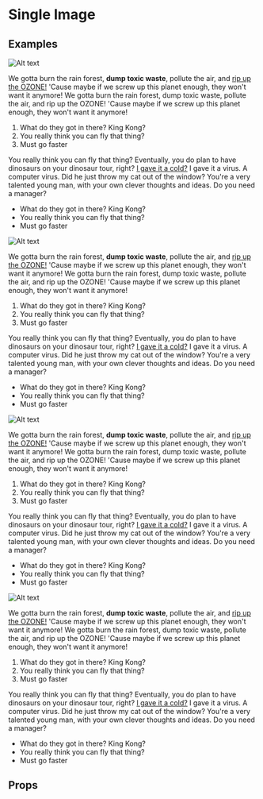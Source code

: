 
<Meta title="2 Pattern Library/4 Slices/Image Single" component={Image} />

# Single Image
 
 
## Examples

<Canvas>
    <Story name="Image full width">
        <div style={{padding: "20px"}}>
            <Image
                alt="Alt text"
                src="http://placehold.it/1440x768"
                placeholder="http://placehold.it/144x76"
                caption="Example image caption"
            />
            <Text>
                <p>We gotta burn the rain forest, <strong>dump toxic waste</strong>, pollute the air, and <a href="#">rip up the OZONE!</a> 'Cause maybe if we screw up this planet enough, they won't want it anymore! We gotta burn the rain forest, dump toxic waste, pollute the air, and rip up the OZONE! 'Cause maybe if we screw up this planet enough, they won't want it anymore!</p>
                <ol>
                    <li>What do they got in there? King Kong?</li>
                    <li>You really think you can fly that thing?</li>
                    <li>Must go faster</li>
                </ol>
                <p>You really think you can fly that thing? Eventually, you do plan to have dinosaurs on your dinosaur tour, right? <a href="#">I gave it a cold?</a> I gave it a virus. A computer virus. Did he just throw my cat out of the window? You're a very talented young man, with your own clever thoughts and ideas. Do you need a manager?</p>
                <ul>
                    <li>What do they got in there? King Kong?</li>
                    <li>You really think you can fly that thing?</li>
                    <li>Must go faster</li>
                </ul>
            </Text>
        </div>
    </Story>
</Canvas>

<Canvas>
    <Story name="Image right side and big">
        <div style={{padding: "20px"}}>
            <Image
                side="right"
                alt="Alt text"
                src="https://staging.core-cms.bfi.digital/sites/default/files/styles/responsive/public/1440/0/0/2020-03/battle-in-waterloo_buckleygun_01.jpg"
                placeholder="https://staging.core-cms.bfi.digital/sites/default/files/styles/responsive/public/144/0/0/2020-03/battle-in-waterloo_buckleygun_01.jpg"
                caption="Example image caption"
            />
            <Text>
                <p>We gotta burn the rain forest, <strong>dump toxic waste</strong>, pollute the air, and <a href="#">rip up the OZONE!</a> 'Cause maybe if we screw up this planet enough, they won't want it anymore! We gotta burn the rain forest, dump toxic waste, pollute the air, and rip up the OZONE! 'Cause maybe if we screw up this planet enough, they won't want it anymore!</p>
                <ol>
                    <li>What do they got in there? King Kong?</li>
                    <li>You really think you can fly that thing?</li>
                    <li>Must go faster</li>
                </ol>
                <p>You really think you can fly that thing? Eventually, you do plan to have dinosaurs on your dinosaur tour, right? <a href="#">I gave it a cold?</a> I gave it a virus. A computer virus. Did he just throw my cat out of the window? You're a very talented young man, with your own clever thoughts and ideas. Do you need a manager?</p>
                <ul>
                    <li>What do they got in there? King Kong?</li>
                    <li>You really think you can fly that thing?</li>
                    <li>Must go faster</li>
                </ul>
            </Text>
        </div>
    </Story>
</Canvas>

<Canvas>
    <Story name="Image right side and small and clickable">
        <div style={{padding: "20px"}}>
            <Image
                side="right"
                alt="Alt text"
                src="https://staging.core-cms.bfi.digital/sites/default/files/styles/responsive/public/1440/0/0/2020-03/battle-in-waterloo_buckleygun_01.jpg"
                placeholder="https://staging.core-cms.bfi.digital/sites/default/files/styles/responsive/public/144/0/0/2020-03/battle-in-waterloo_buckleygun_01.jpg"
                caption="Example image caption"
                isSmall
                isClickable
            />
            <Text>
                <p>We gotta burn the rain forest, <strong>dump toxic waste</strong>, pollute the air, and <a href="#">rip up the OZONE!</a> 'Cause maybe if we screw up this planet enough, they won't want it anymore! We gotta burn the rain forest, dump toxic waste, pollute the air, and rip up the OZONE! 'Cause maybe if we screw up this planet enough, they won't want it anymore!</p>
                <ol>
                    <li>What do they got in there? King Kong?</li>
                    <li>You really think you can fly that thing?</li>
                    <li>Must go faster</li>
                </ol>
                <p>You really think you can fly that thing? Eventually, you do plan to have dinosaurs on your dinosaur tour, right? <a href="#">I gave it a cold?</a> I gave it a virus. A computer virus. Did he just throw my cat out of the window? You're a very talented young man, with your own clever thoughts and ideas. Do you need a manager?</p>
                <ul>
                    <li>What do they got in there? King Kong?</li>
                    <li>You really think you can fly that thing?</li>
                    <li>Must go faster</li>
                </ul>
            </Text>
        </div>
    </Story>
</Canvas>

<Canvas>
    <Story name="Image left side and small with copyright">
        <div style={{padding: "20px"}}>
            <Image
                side="left"
                alt="Alt text"
                src="https://staging.core-cms.bfi.digital/sites/default/files/styles/responsive/public/600/0/0/2020-05/ag-tz8-polaroid-001_0.jpg"
                placeholder="https://staging.core-cms.bfi.digital/sites/default/files/styles/responsive/public/60/0/0/2020-05/ag-tz8-polaroid-001_0.jpg"
                caption="Example image caption"
                copyright="Chris Evans"
                isClickable
                isSmall
            />
            <Text>
                <p>We gotta burn the rain forest, <strong>dump toxic waste</strong>, pollute the air, and <a href="#">rip up the OZONE!</a> 'Cause maybe if we screw up this planet enough, they won't want it anymore! We gotta burn the rain forest, dump toxic waste, pollute the air, and rip up the OZONE! 'Cause maybe if we screw up this planet enough, they won't want it anymore!</p>
                <ol>
                    <li>What do they got in there? King Kong?</li>
                    <li>You really think you can fly that thing?</li>
                    <li>Must go faster</li>
                </ol>
                <p>You really think you can fly that thing? Eventually, you do plan to have dinosaurs on your dinosaur tour, right? <a href="#">I gave it a cold?</a> I gave it a virus. A computer virus. Did he just throw my cat out of the window? You're a very talented young man, with your own clever thoughts and ideas. Do you need a manager?</p>
                <ul>
                    <li>What do they got in there? King Kong?</li>
                    <li>You really think you can fly that thing?</li>
                    <li>Must go faster</li>
                </ul>
            </Text>
        </div>
    </Story>
</Canvas>

## Props 

<ArgsTable of={Image} />
